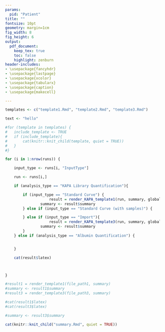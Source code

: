 ```yaml
---
params:
  pid: "Patient"
title: ""
fontsize: 10pt
geometry: margin=1cm
fig_width: 8
fig_height: 6
output:
  pdf_document:
    keep_tex: true
    toc: false  
    highlight: zenburn
header-includes:
- \usepackage{fancyhdr}
- \usepackage{lastpage}
- \usepackage{xcolor}
- \usepackage{tabularx}
- \usepackage{caption}
- \usepackage{makecell}

---
```

\definecolor{darkgreen}{HTML}{188a06}
\definecolor{darkbrown}{HTML}{A52A2A}

<!--- Define Headers and Footers --->
\fancypagestyle{plain}{%
  \renewcommand{\headrulewidth}{0pt}%
  \fancyhf{}%
  \fancyfoot[C]{\footnotesize Page \thepage\, of\, \pageref*{LastPage} page `r analysis_type` Generated at `r generated_date` by CFX96 Relative Quantification Pipeline `r pipeline_version`}
  \setlength\footskip{0pt}
}


\pagestyle{plain}

\begin{center}
\large\textbf{VIVA-NUS CenTRAL} \\
\large\textbf{ Yong Loo Lin School of Medicine} \\
\large\textbf{Centre for Translational Research in Acute Leukaemia (Molecular)}
\end{center}



\section*{\textbf{\underline{`r analysis_type` }}}

```r

templates <- c("template1.Rmd", "template2.Rmd", "template3.Rmd")

text <- "hello"

#for (template in templates) {
#	include_template <- TRUE
#	if (include_template){
#  		cat(knitr::knit_child(template, quiet = TRUE))
#	}
#}

for (i in 1:nrow(runs)) {

	input_type <- runs[i, "InputType"] 

	run <- runs[i,] 

	if (analysis_type == "KAPA Library Quantification"){

		if (input_type == "Standard Curve") {
            		result = render_KAPA_template1(run, summary, globalVar)
	    		summary <- result$summary 
		} else if (input_type == "Standard Curve (with samples)") {

		} else if (input_type == "Import"){
            		result = render_KAPA_template3(run, summary, globalVar)
	    		summary <- result$summary
		} 
	} else if (analysis_type == "Albumin Quantification") {


	}

	cat(result$latex) 



}

#result1 = render_template1(file_path1, summary)
#summary <- result1$summary
#result3 = render_template3(file_path3, summary)

#cat(result1$latex)
#cat(result3$latex)

#summary <- result3$summary 

cat(knitr::knit_child("summary.Rmd", quiet = TRUE))

```



